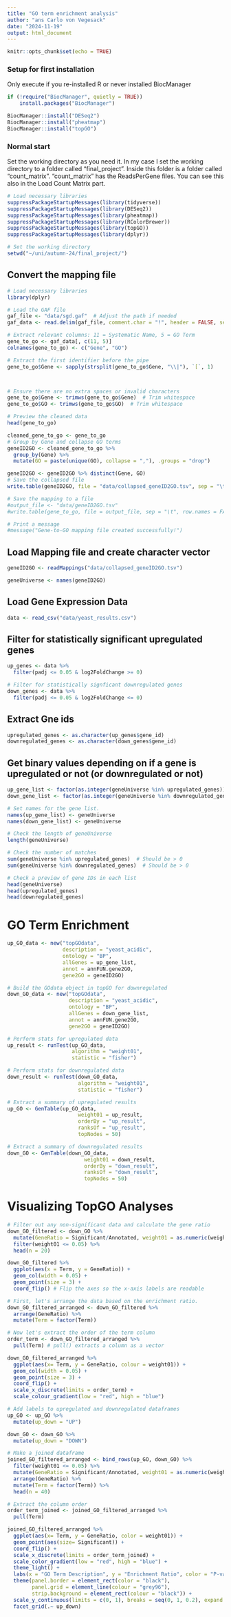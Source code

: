 ```yaml
---
title: "GO term enrichment analysis"
author: "ans Carlo von Vegesack"
date: "2024-11-19"
output: html_document
---
```


```r
knitr::opts_chunk$set(echo = TRUE)
```

### Setup for first installation
Only execute if you re-installed R or never installed BiocManager
```r
if (!require("BiocManager", quietly = TRUE))
    install.packages("BiocManager")

BiocManager::install("DESeq2")
BiocManager::install("pheatmap")
BiocManager::install("topGO")
```

### Normal start
Set the working directory as you need it. In my case I set the working directory to a folder called "final_project". Inside this folder is a folder called "count_matrix". "count_matrix" has the ReadsPerGene files. You can see this also in the Load Count Matrix part.
```r
# Load necessary libraries
suppressPackageStartupMessages(library(tidyverse))
suppressPackageStartupMessages(library(DESeq2))
suppressPackageStartupMessages(library(pheatmap))
suppressPackageStartupMessages(library(RColorBrewer))
suppressPackageStartupMessages(library(topGO))
suppressPackageStartupMessages(library(dplyr))

# Set the working directory
setwd("~/uni/autumn-24/final_project/")
```
## Convert the mapping file
```r
# Load necessary libraries
library(dplyr)

# Load the GAF file
gaf_file <- "data/sgd.gaf"  # Adjust the path if needed
gaf_data <- read.delim(gaf_file, comment.char = "!", header = FALSE, sep = "\t", stringsAsFactors = FALSE)

# Extract relevant columns: 11 = Systematic Name, 5 = GO Term
gene_to_go <- gaf_data[, c(11, 5)]
colnames(gene_to_go) <- c("Gene", "GO")

# Extract the first identifier before the pipe
gene_to_go$Gene <- sapply(strsplit(gene_to_go$Gene, "\\|"), `[`, 1)



# Ensure there are no extra spaces or invalid characters
gene_to_go$Gene <- trimws(gene_to_go$Gene)  # Trim whitespace
gene_to_go$GO <- trimws(gene_to_go$GO)  # Trim whitespace

# Preview the cleaned data
head(gene_to_go)

cleaned_gene_to_go <- gene_to_go
# Group by Gene and collapse GO terms
geneID2GO <- cleaned_gene_to_go %>%
  group_by(Gene) %>%
  mutate(GO = paste(unique(GO), collapse = ","), .groups = "drop")

geneID2GO <- geneID2GO %>% distinct(Gene, GO)
# Save the collapsed file
write.table(geneID2GO, file = "data/collapsed_geneID2GO.tsv", sep = "\t", row.names = FALSE, col.names = FALSE, quote = FALSE)

# Save the mapping to a file
#output_file <- "data/geneID2GO.tsv"
#write.table(gene_to_go, file = output_file, sep = "\t", row.names = FALSE, col.names = FALSE, quote = FALSE)

# Print a message
#message("Gene-to-GO mapping file created successfully!")

```

## Load Mapping file and create character vector
```r
geneID2GO <- readMappings("data/collapsed_geneID2GO.tsv")

geneUniverse <- names(geneID2GO)
```


## Load Gene Expression Data
```r
data <- read_csv("data/yeast_results.csv")
```

## Filter for statistically significant upregulated genes
```r
up_genes <- data %>% 
  filter(padj <= 0.05 & log2FoldChange >= 0)

# Filter for statistically signficant downregulated genes
down_genes <- data %>% 
  filter(padj <= 0.05 & log2FoldChange <= 0)
```

## Extract Gne ids
```r
upregulated_genes <- as.character(up_genes$gene_id)
downregulated_genes <- as.character(down_genes$gene_id)
```

## Get binary values depending on if a gene is upregulated or not (or downregulated or not)
```r
up_gene_list <- factor(as.integer(geneUniverse %in% upregulated_genes))
down_gene_list <- factor(as.integer(geneUniverse %in% downregulated_genes))

# Set names for the gene list.
names(up_gene_list) <- geneUniverse
names(down_gene_list) <- geneUniverse
```

```r
# Check the length of geneUniverse
length(geneUniverse)

# Check the number of matches
sum(geneUniverse %in% upregulated_genes)  # Should be > 0
sum(geneUniverse %in% downregulated_genes)  # Should be > 0

# Check a preview of gene IDs in each list
head(geneUniverse)
head(upregulated_genes)
head(downregulated_genes)

```

# GO Term Enrichment
```r
up_GO_data <- new("topGOdata", 
                  description = "yeast_acidic", 
                  ontology = "BP", 
                  allGenes = up_gene_list,
                  annot = annFUN.gene2GO,
                  gene2GO = geneID2GO)

# Build the GOdata object in topGO for downregulated
down_GO_data <- new("topGOdata",
                    description = "yeast_acidic",
                    ontology = "BP",
                    allGenes = down_gene_list,
                    annot = annFUN.gene2GO,
                    gene2GO = geneID2GO)
```
```r
# Perform stats for upregulated data
up_result <- runTest(up_GO_data,
                     algorithm = "weight01",
                     statistic = "fisher")

# Perform stats for downregulated data
down_result <- runTest(down_GO_data,
                       algorithm = "weight01",
                       statistic = "fisher")
```
```r
# Extract a summary of upregulated results
up_GO <- GenTable(up_GO_data,
                       weight01 = up_result,
                       orderBy = "up_result",
                       ranksOf = "up_result",
                       topNodes = 50)

# Extract a summary of downregulated results
down_GO <- GenTable(down_GO_data,
                         weight01 = down_result,
                         orderBy = "down_result",
                         ranksOf = "down_result",
                         topNodes = 50)
```


# Visualizing TopGO Analyses
```r
# Filter out any non-significant data and calculate the gene ratio
down_GO_filtered <- down_GO %>%
  mutate(GeneRatio = Significant/Annotated, weight01 = as.numeric(weight01)) %>%
  filter(weight01 <= 0.05) %>%
  head(n = 20)
```

```r
down_GO_filtered %>% 
  ggplot(aes(x = Term, y = GeneRatio)) +
  geom_col(width = 0.05) + 
  geom_point(size = 3) +
  coord_flip() # Flip the axes so the x-axis labels are readable
```
```r
# First, let's arrange the data based on the enrichment ratio. 
down_GO_filtered_arranged <- down_GO_filtered %>% 
  arrange(GeneRatio) %>%
  mutate(Term = factor(Term))

# Now let's extract the order of the term column
order_term <- down_GO_filtered_arranged %>% 
  pull(Term) # pull() extracts a column as a vector
```

```r
down_GO_filtered_arranged %>% 
  ggplot(aes(x= Term, y = GeneRatio, colour = weight01)) +
  geom_col(width = 0.05) +
  geom_point(size = 3) +
  coord_flip() +
  scale_x_discrete(limits = order_term) + 
  scale_colour_gradient(low = "red", high = "blue")
```

```r
# Add labels to upregulated and downregulated dataframes
up_GO <- up_GO %>% 
  mutate(up_down = "UP")

down_GO <- down_GO %>% 
  mutate(up_down = "DOWN")

# Make a joined dataframe
joined_GO_filtered_arranged <- bind_rows(up_GO, down_GO) %>%
  filter(weight01 <= 0.05) %>%
  mutate(GeneRatio = Significant/Annotated, weight01 = as.numeric(weight01)) %>%
  arrange(GeneRatio) %>%
  mutate(Term = factor(Term)) %>%
  head(n = 40)

# Extract the column order
order_term_joined <- joined_GO_filtered_arranged %>% 
  pull(Term)

joined_GO_filtered_arranged %>% 
  ggplot(aes(x= Term, y = GeneRatio, color = weight01)) +
  geom_point(aes(size= Significant)) +
  coord_flip() +
  scale_x_discrete(limits = order_term_joined) +
  scale_color_gradient(low = "red", high = "blue") +
  theme_light() +
  labs(x = "GO Term Description", y = "Enrichment Ratio", color = "P-value", size = "Number of Significant Genes") +
  theme(panel.border = element_rect(color = "black"), 
        panel.grid = element_line(colour = "grey96"), 
        strip.background = element_rect(colour = "black")) +
  scale_y_continuous(limits = c(0, 1), breaks = seq(0, 1, 0.2), expand = c(0, 0)) +
  facet_grid(.~ up_down)
```

